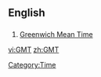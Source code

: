 ==English==
==={{Initialism}}===

#[[Greenwich Mean Time]]

[[Category:Time]]

[[vi:GMT]]
[[zh:GMT]]